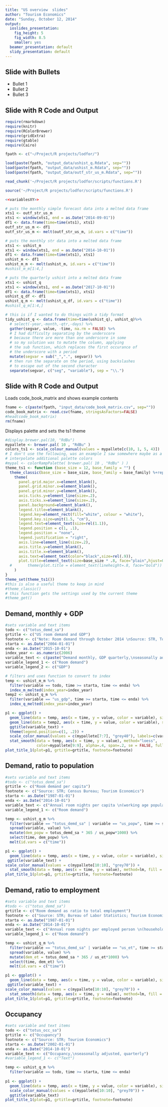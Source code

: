 ```yaml
---
title: "US overview  slides"
author: "Tourism Economics"
date: "Sunday, October 12, 2014"
output:
  ioslides_presentation:
    fig_height: 5
    fig_width: 8.5
    smaller: yes
  beamer_presentation: default
  slidy_presentation: default
---
```


## Slide with Bullets

- Bullet 1
- Bullet 2
- Bullet 3

## Slide with R Code and Output
```r

require(rmarkdown)
require(knitr)
require(RColorBrewer)
require(gridExtra)
require(gtable)
require(Cairo)

fpath <- c("~/Project/R projects/lodfor/")

load(paste(fpath, "output_data/ushist_q.Rdata", sep=""))
load(paste(fpath, "output_data/ushist_m.Rdata", sep=""))
load(paste(fpath, "output_data/outf_str_us_m.Rdata", sep=""))
```

```r
read_chunk('~/Project/R projects/lodfor/scripts/functions.R')

source('~/Project/R projects/lodfor/scripts/functions.R')
```

```r
<<variablesXY>>
```

```r
# puts the monthly simple forecast data into a melted data frame
xts1 <- outf_str_us_m 
xts1 <- window(xts1, end = as.Date("2014-09-01"))
df1 <- data.frame(time=time(xts1), xts1)
outf_str_us_m <- df1
outf_str_us_m <- melt(outf_str_us_m, id.vars = c("time"))

# puts the monthly str data into a melted data frame
xts1 <- ushist_m
xts1 <- window(xts1, end = as.Date("2014-10-01"))
df1 <- data.frame(time=time(xts1), xts1)
ushist_m <- df1
ushist_m_m <- melt(ushist_m, id.vars = c("time"))
#ushist_m_m[1:4,]

# puts the quarterly ushist into a melted data frame
xts1 <- ushist_q 
xts1 <- window(xts1, end = as.Date("2017-10-01"))
df1 <- data.frame(time=time(xts1), xts1)
ushist_q_df <- df1
ushist_q_m <- melt(ushist_q_df, id.vars = c("time"))
#ushist_q_m[1:4,]

# this is if I wanted to do things with a tidy format
tidy_ushist_q <- data.frame(time=time(ushist_q), ushist_q)%>%
  # select(-year,-month,-qtr,-days) %>%
  gather(segvar, value, -time, na.rm = FALSE) %>%
  # I had difficulty separating by the underscore
  # because there are more than one underscore in some
  # so my solution was to mutate the column, applying 
  # the sub function, which replaces the first occurance of
  # the underscore with a period
  mutate(segvar = sub("_",".", segvar)) %>%
  # then run the separate on the period, using backslashes
  # to escape out of the second character
  separate(segvar, c("seg", "variable"), sep = "\\.") 
```

## Slide with R Code and Output
Loads code_book_matrix and shows example contents
```r
fname <- c(paste(fpath, "input_data/code_book_matrix.csv", sep=""))
code_book_matrix <- read.csv(fname, stringsAsFactors=FALSE)
#head(code_book_matrix)
rm(fname)
```
Displays palette and sets the ts1 theme
```r
#display.brewer.pal(10, "RdBu")
mypallete <- brewer.pal( 10 , "RdBu" )
colors_ts1 <- scale_colour_manual(values = mypallete[c(10, 1, 5, 4)])
# I don't use the following, was an example I saw somewhere maybe as a way to 
# interpolate additional palette colors
#mypal <- colorRampPalette( brewer.pal( 10 , "RdBu" ) )
theme_ts1 <- function (base_size = 12, base_family = "") {
  theme_classic(base_size = base_size, base_family = base_family) %+replace%
    theme(                                 
      panel.grid.major.x=element_blank(),
      panel.grid.minor.x=element_blank(),
      panel.grid.minor.y=element_blank(),
      axis.ticks.y=element_line(size=.2),
      axis.ticks.x=element_line(size=.2),
      panel.background=element_blank(),
      legend.title=element_blank(),
      legend.key=element_rect(fill="white", colour = "white"),
      legend.key.size=unit(1.5, "cm"),
      legend.text=element_text(size=rel(1.1)),
      legend.position = c(1, .1),
      legend.position = "none",
      legend.justification = "right",
      axis.line=element_line(size=.2),
      axis.title.y=element_blank(),
      axis.title.x=element_blank(),
      axis.text=element_text(color="black",size=rel(.9)),
      plot.title=element_text(size=base_size * .8, face="plain",hjust=0,vjust=1)
  #       theme(plot.title = element_text(lineheight=.8, face="bold"))
    )
}
theme_set(theme_ts1())
#this is also a useful theme to keep in mind
#theme_classic()
# this function gets the settings used by the current theme
#theme_get()
```

## Demand, monthly + GDP 
```r
#sets variable and text items
todo <- c("totus_demd_sa")
grtitle <- c("US room demand and GDP")
footnote <- c("Note: Room demand through October 2014 \nSource: STR, Tourism Economics")
starta <- as.Date("2004-01-01")
enda <- as.Date("2015-10-01")
index_year <- as.numeric(2006)
variable_text <- c(paste("Demand monthly, GDP quarterly,\nseasonally adjusted,\nindex ",index_year,"=100",sep=""))
variable_legend_1 <- c("Room demand")
variable_legend_2 <- c("GDP")

# filters and uses function to convert to index
temp <- ushist_m_m %>%
  filter(variable == todo, time >= starta, time <= enda) %>%
  index_m_melted(index_year=index_year)
temp2 <- ushist_q_m %>%
  filter(variable == "us_gdp", time >= starta, time <= enda) %>%
  index_q_melted(index_year=index_year)

p1 <- ggplot() +
  geom_line(data = temp, aes(x = time, y = value, color = variable), size = .6) + 
  geom_line(data = temp2, aes(x = time, y = value, color = variable), size = .9) +
  ggtitle(variable_text) +
  theme(legend.position=c(1, .2)) +
  scale_color_manual(values = c(mypallete[7:7], "grey40"), labels=c(variable_legend_1,variable_legend_2)) + 
  stat_smooth(data = temp, aes(x = time, y = value), method="loess", 
              color=mypallete[9:9], alpha=.4, span=.2, se = FALSE, fullrange=FALSE, size=.9, show_guide=FALSE)
plot_title_1(plot=p1, grtitle=grtitle, footnote=footnote)
```

## Demand, ratio to population 
```r
#sets variable and text items
#todo <- c("totus_demd_sa")
grtitle <- c("Room demand per capita")
footnote <- c("Source: STR; Census Bureau; Tourism Economics")
starta <- as.Date("1987-01-01")
enda <- as.Date("2014-10-01")
variable_text <- c("Annual room nights per capita \n(working age population)")
variable_legend_1 <- c("Room demand")

temp <- ushist_q_m %>% 
  filter(variable == "totus_demd_sa" | variable == "us_popw", time >= starta, time <= enda) %>%
  spread(variable, value) %>%
  mutate(dem_popw = totus_demd_sa * 365 / us_popw*1000) %>%
  select(time, dem_popw) %>%
  melt(id.vars = c("time"))

p1 <- ggplot() +
  geom_line(data = temp, aes(x = time, y = value, color = variable), size = .7) +
 ggtitle(variable_text) + 
scale_color_manual(values = c(mypallete[10:10], "grey70")) +
  stat_smooth(data = temp, aes(x = time, y = value), method=lm, fill = "grey90", color="grey40", alpha=.4, span=.7)
plot_title_1(plot=p1, grtitle=grtitle, footnote=footnote)
```

## Demand, ratio to employment 
```r
#sets variable and text items
#todo <- c("totus_demd_sa")
grtitle <- c("Room demand as ratio to total employment")
footnote <- c("Source: STR; Bureau of Labor Statistics; Tourism Economics")
starta <- as.Date("1987-01-01")
enda <- as.Date("2014-10-01")
variable_text <- c("Annual room nights per employed person \n(household survey employment)")
variable_legend_1 <- c("Room demand")

temp <- ushist_q_m %>% 
  filter(variable == "totus_demd_sa" | variable == "us_et", time >= starta, time <= enda) %>%
  spread(variable, value) %>%
  mutate(dem_et = totus_demd_sa * 365 / us_et*1000) %>%
  select(time, dem_et) %>%
  melt(id.vars = c("time"))

p1 <- ggplot() +
  geom_line(data = temp, aes(x = time, y = value, color = variable), size = .7) +
 ggtitle(variable_text) + 
scale_color_manual(values = c(mypallete[10:10], "grey70")) +
  stat_smooth(data = temp, aes(x = time, y = value), method=lm, fill = "grey90", color="grey40", alpha=.4, span=.7)
plot_title_1(plot=p1, grtitle=grtitle, footnote=footnote)
```


## Occupancy 
```r
#sets variable and text items
todo <- c("totus_occ_sa")
grtitle <- c("Occupancy")
footnote <- c("Source: STR; Tourism Economics")
starta <- as.Date("2002-01-01")
enda <- as.Date("2014-10-01")
variable_text <- c("Occupancy,\nseasonally adjusted, quarterly")
#variable_legend_1 <- c("Text")

temp <- ushist_q_m %>% 
  filter(variable == todo, time >= starta, time <= enda)
  
p1 <- ggplot() +
  geom_line(data = temp, aes(x = time, y = value, color = variable), size = .7) +
  scale_color_manual(values = c(mypallete[10:10], "grey70")) +
  ggtitle(variable_text)  
plot_title_1(plot=p1, grtitle=grtitle, footnote=footnote)
```
